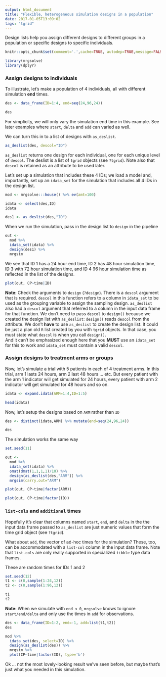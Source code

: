 ```yaml
---
output: html_document
title: "Flexible, heterogeneous simulation designs in a population"
date: 2017-01-05T13:09:02
tags: "tgrid"
---
```



Design lists help you assign different designs to 
different groups in a population or specific 
designs to specific individuals. 


```r
knitr::opts_chunk$set(comment='.',cache=TRUE, autodep=TRUE,message=FALSE)
```

```r
library(mrgsolve)
library(dplyr)
```


### Assign designs to individuals

To illustrate, let's make a population of 
4 individuals, all with different simulation __end__ times.


```r
des <- data_frame(ID=1:4, end=seq(24,96,24))

des
```

For simplicity, we will only vary the simulation end time in 
this example.  See later examples where `start`, `delta` and 
`add` can varied as well. 


We can turn this in to a list of designs with `as_deslist`.  

```r
as_deslist(des, descol="ID")
```

`as_deslist` returns one design for each individual, one
for each unique level of `descol`. The 
deslist is a list of `tgrid` objects (see `?tgrid`).
Note also that `descol` is retained as an attribute to be used
later.

Let's set up a simulation that includes these 4 IDs; 
we load a model and, importantly, set up an `idata_set`
for the simulation that includes all 4 IDs in the design list.

```r

mod <- mrgsolve:::house() %>% ev(amt=100)

idata <- select(des,ID)
idata

des1 <- as_deslist(des,"ID")

```


When we run the simulation, pass in the 
design list to `design` in the pipeline


```r
out <- 
  mod %>%
  idata_set(idata) %>%
  design(des1) %>%
  mrgsim

```


We see that ID 1 has a 24 hour end time, ID 2 
has 48 hour simulation time, ID 3 with 72 hour 
simulation time, and ID 4 96 hour simulation time 
as reflected in the list of the designs.

```r
plot(out, CP~time|ID)
```



__Note__: Check the arguments to `design` (`?design`).  There
is a `descol` argument that is required.  `descol` in this function 
refers to a column in `idata_set` to be used as the grouping variable
to assign the sampling design.  `as_deslist` also had a `descol`
argument that referred to a column in the input data frame
for that function.  We don't need to pass `descol` to `design()`
because we created the design list with `as_deslist`: `design()`
reads `descol` from the attribute.  We don't __have__ to 
use `as_deslist` to create the design list.  It could be just a 
plan old `R` list created by you with `tgrid` objects.  In that 
case, you must state what `descol` is when you call `design()`.  
And it can't be emphasized enough here that you __MUST__ use
an `idata_set` for this to work and `idata_set` must 
contain a valid `descol`.  


### Assign designs to treatment arms or groups

Now, let's simulate a trial with 5 patients in each of
4 treatment arms.  In this trial,
arm 1 lasts 24 hours, arm 2 last 48 hours ... etc.  But
every patient with the arm 1 indicator will get simulated
for 24 hours, every patient with arm 2 indicator will get simulated
for 48 hours and so on.


```r
idata <- expand.idata(ARM=1:4,ID=1:5)

head(idata)

```

Now, let's setup the designs based on `ARM` rather 
than `ID`

```r

des <- distinct(idata,ARM) %>% mutate(end=seq(24,96,24))

des

```

The simulation works the same way

```r
set.seed(11)

out <- 
  mod %>% 
  idata_set(idata) %>%
  omat(dmat(1,1,1,1)/10) %>%
  design(as_deslist(des,"ARM")) %>% 
  mrgsim(carry.out="ARM")

plot(out, CP~time|factor(ARM))

plot(out, CP~time|factor(ID))

```

### `list-cols` and `additional` times

Hopefully it's clear that columns named
`start`, `end`, and `delta` in the 
the input data frame passed to `as_deslist`
are just numeric values that form 
the time grid object (see `?tgrid`).

What about `add`, the vector of ad-hoc times
for the simulation?  These, too, can be 
accommodated with a `list-col` column in 
the input data frame.  Note that `list-cols`
are only really supported in specialized
 `tibble` type data frames.



These are random times for IDs 1 and 2
```r
set.seed(12)
t1 <- c(0,sample(1:24,12))
t2 <- c(0,sample(1:96,12))

t1
t2
```

__Note__: When we simulate with `end < 0`, `mrgsolve` 
knows
to ignore `start/end/delta` and only use the 
times in `add` for observations.

```r
des <- data_frame(ID=1:2, end=-1, add=list(t1,t2))
des

mod %>% 
  idata_set(des, select=ID) %>%
  design(as_deslist(des)) %>% 
  mrgsim %>% 
  plot(CP~time|factor(ID), type='b')
```

Ok ... not the most lovely-looking result we've seen before, 
but maybe that's just what you needed in this simulation.

